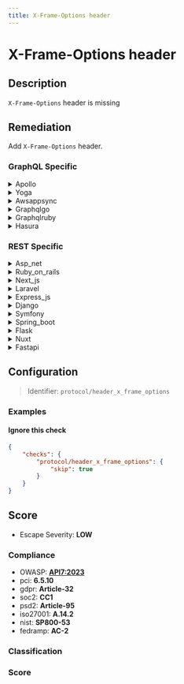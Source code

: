 ```yaml
---
title: X-Frame-Options header
---
```


# X-Frame-Options header

## Description

`X-Frame-Options` header is missing


## Remediation

Add `X-Frame-Options` header.



### GraphQL Specific

<details>
    <summary>Apollo</summary>

To mitigate the risk of clickjacking attacks in the Apollo framework engine, ensure that the server sends the 'X-Frame-Options' HTTP header with a value of 'DENY' or 'SAMEORIGIN'. This header prevents the application's content from being embedded into other sites. Configure your web server or application to include this header in all responses with HTML content.

</details>

<details>
    <summary>Yoga</summary>

To mitigate the risk of clickjacking attacks in the Yoga framework engine, set the 'X-Frame-Options' HTTP response header to 'DENY' or 'SAMEORIGIN'. This header prevents your webpages from being framed by other sites. Configure your server to include this header in all responses containing HTML content.

</details>

<details>
    <summary>Awsappsync</summary>

To mitigate the risk of clickjacking attacks in the AWS AppSync framework, set the 'X-Frame-Options' header to 'DENY' or 'SAMEORIGIN' for all responses served by your AppSync API. This can be achieved by configuring a response mapping template to include the header, or by using a Lambda function or a proxy server that sets the header before forwarding the response to the client.

</details>

<details>
    <summary>Graphqlgo</summary>

Implement the X-Frame-Options HTTP header in the GraphQL Go framework engine to control whether your application can be embedded into other websites. Set the header to 'DENY' to prevent any domain from framing your content, or to 'SAMEORIGIN' to allow framing only by pages on the same origin as the content itself. This can help mitigate clickjacking attacks.

</details>

<details>
    <summary>Graphqlruby</summary>

To mitigate the risk of clickjacking attacks in a GraphQL Ruby framework engine, set the 'X-Frame-Options' header to 'DENY' or 'SAMEORIGIN'. This can be done by configuring your Ruby on Rails application to include the header in the response. For example, in your application controller, you can add a before_action hook that sets the header: `response.headers['X-Frame-Options'] = 'SAMEORIGIN'`. This ensures that your application's content cannot be embedded into iframes on external sites when set to 'SAMEORIGIN', or at all when set to 'DENY'.

</details>

<details>
    <summary>Hasura</summary>

Configure the Hasura engine to include the 'X-Frame-Options' HTTP header with the value 'DENY' or 'SAMEORIGIN' in its responses to prevent clickjacking attacks. This can be achieved by setting up a reverse proxy such as Nginx or Apache in front of Hasura and configuring the proxy to add the header, or by using a middleware in the Hasura web server if supported.

</details>


### REST Specific

<details>
    <summary>Asp_net</summary>

Implement the X-Frame-Options HTTP response header in your ASP.NET application to prevent clickjacking attacks. This can be done by adding the header in the web.config file or directly in your code.

</details>

<details>
    <summary>Ruby_on_rails</summary>

In Ruby on Rails, set the 'X-Frame-Options' header to 'DENY' or 'SAMEORIGIN' by adding 'config.action_dispatch.default_headers = { 'X-Frame-Options' => 'SAMEORIGIN' }' to the 'config/application.rb' file. This will prevent the app's content from being framed and protect against clickjacking attacks.

</details>

<details>
    <summary>Next_js</summary>

In your Next.js application, set the `X-Frame-Options` HTTP header to `DENY` or `SAMEORIGIN` to prevent clickjacking attacks. You can do this by customizing the server configuration or by using Next.js middleware to add the header to all server responses.

</details>

<details>
    <summary>Laravel</summary>

In Laravel, you can add the 'X-Frame-Options' header globally by using middleware. Create a new middleware with the command 'php artisan make:middleware AddXFrameOptionsHeader', then in the handle method of the generated class, add the header to the response using '	extbackslash{}Illuminate	extbackslash{}Http	extbackslash{}Response'. Finally, register the middleware in the 'app/Http/Kernel.php' file.

</details>

<details>
    <summary>Express_js</summary>

In your Express.js application, set the 'X-Frame-Options' header to 'DENY' or 'SAMEORIGIN' to prevent clickjacking attacks. You can do this by using the 'helmet' middleware, which includes a module for setting this header. Install helmet with 'npm install helmet' and include it in your app with 'app.use(helmet.frameguard({ action: 'deny' }))' for denying all framing or 'app.use(helmet.frameguard({ action: 'sameorigin' }))' to allow framing by the same origin only.

</details>

<details>
    <summary>Django</summary>

In your Django application, ensure that the 'X-Frame-Options' header is set by using the 'XFrameOptionsMiddleware'. Add 'django.middleware.clickjacking.XFrameOptionsMiddleware' to the 'MIDDLEWARE' setting in your settings.py file to enable it. This middleware will set the 'X-Frame-Options' header to 'DENY' by default, which prevents your website from being framed by any other site. If you need to allow framing by certain trusted origins, you can use the 'SAMEORIGIN' value or customize the behavior using the 'X_FRAME_OPTIONS' setting.

</details>

<details>
    <summary>Symfony</summary>

In Symfony, enable the `X-Frame-Options` header by configuring it in your `security.yaml` or by setting the header directly in your response objects. For example, you can add `frame-options: DENY` or `frame-options: SAMEORIGIN` under the `headers` section in `security.yaml` to apply it globally, or use `$response->headers->set('X-Frame-Options', 'DENY');` for an individual response.

</details>

<details>
    <summary>Spring_boot</summary>

In a Spring Boot application, add the `X-Frame-Options` header to HTTP responses to prevent clickjacking attacks. Configure the `HttpSecurity` in your security configuration class by using the `headers()` method chain to include `frameOptions().deny()` or `frameOptions().sameOrigin()` based on your requirements.

</details>

<details>
    <summary>Flask</summary>

In Flask, set the 'X-Frame-Options' header to 'DENY' or 'SAMEORIGIN' by adding it to the response headers. This can be done using the 'after_request' decorator to ensure all responses include the header. For example, use '@app.after_request def apply_xframe_options(response): response.headers['X-Frame-Options'] = 'SAMEORIGIN' return response' to apply it to all responses.

</details>

<details>
    <summary>Nuxt</summary>

In your Nuxt.js application, ensure that the `X-Frame-Options` header is set to either `DENY` or `SAMEORIGIN` to prevent clickjacking attacks. You can achieve this by configuring your server settings or by using middleware to set the header for all responses.

</details>

<details>
    <summary>Fastapi</summary>

In FastAPI, to mitigate clickjacking attacks by preventing your application from being embedded in an iframe, set the 'X-Frame-Options' header to 'DENY' or 'SAMEORIGIN'. You can do this by using FastAPI's middleware functionality. For example, you can add a middleware that sets the 'X-Frame-Options' header for every response like this: `app.add_middleware(Middleware, headers={'X-Frame-Options': 'SAMEORIGIN'})`. Replace 'SAMEORIGIN' with 'DENY' if you want to block all framing attempts.

</details>

## Configuration

> Identifier: `protocol/header_x_frame_options`



### Examples



#### Ignore this check

```json
{
    "checks": {
        "protocol/header_x_frame_options": {
            "skip": true
        }
    }
}
```




## Score

- Escape Severity: **<span className="low-severity">LOW</span>**

### Compliance

- OWASP: **[API7:2023](https://github.com/OWASP/API-Security/blob/master/editions/2023/en/0xa7-server-side-request-forgery.md)**
- pci: **6.5.10**
- gdpr: **Article-32**
- soc2: **CC1**
- psd2: **Article-95**
- iso27001: **A.14.2**
- nist: **SP800-53**
- fedramp: **AC-2**

### Classification






### Score




